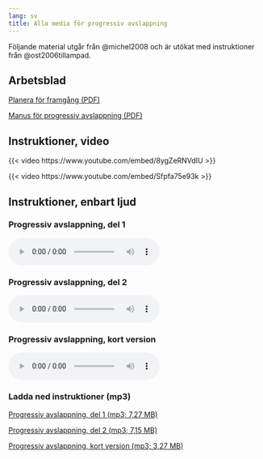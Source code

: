 ```yaml
---
lang: sv
title: Alla media för progressiv avslappning
---
```


Följande material utgår från @michel2008 och är utökat med instruktioner från @ost2006tillampad.

## Arbetsblad

[Planera för framgång (PDF)](forms/100respekt-planera-traning.pdf){.bi-filetype-pdf}

[Manus för progressiv avslappning (PDF)](forms/100respekt-manus-progressiv-avslappning.pdf){.bi-filetype-pdf}

## Instruktioner, video

::: {.content-visible when-format="html"}
{{< video https://www.youtube.com/embed/8ygZeRNVdIU >}}
:::

\xqr{Progressiv avslappning 1 (Youtube)}{https://youtu.be/8ygZeRNVdIU}

::: {.content-visible when-format="html"}
{{< video https://www.youtube.com/embed/Sfpfa75e93k >}}
:::

\xqr{Progressiv avslappning 2 (Youtube)}{https://youtu.be/Sfpfa75e93k}

## Instruktioner, enbart ljud

::: {.content-visible when-format="html"}
### Progressiv avslappning, del 1

<audio controls=""><source src="https://www.dropbox.com/s/66gviwf37y12ot9/KSH-06-progressiv-muskelavslappning-del-1.mp3?raw=1" type="audio/mpeg" />Din webbläsare stödjer inte uppspelning av ljudfiler.</audio>

### Progressiv avslappning, del 2

<audio controls=""><source src="https://www.dropbox.com/s/7znxp4ac5m655zu/KSH-06-progressiv-muskelavslappning-del-2.mp3?raw=1" type="audio/mpeg" />Din webbläsare stödjer inte uppspelning av ljudfiler.</audio>

### Progressiv avslappning, kort version

<audio controls=""><source src="https://www.dropbox.com/s/wa55oouszt68ikh/KSH-06-progressiv-muskelavslappning-kort.mp3?raw=1" type="audio/mpeg" />Din webbläsare stödjer inte uppspelning av ljudfiler.</audio>
:::

### Ladda ned instruktioner (mp3)

::: {.content-visible when-format="html"}
[Progressiv avslappning, del 1 (mp3; 7,27 MB)](https://www.dropbox.com/s/66gviwf37y12ot9/KSH-06-progressiv-muskelavslappning-del-1.mp3?dl=1){target="_blank" .bi-filetype-mp3}
:::

\xqr{Progressiv avslappning, del 1 (mp3; 7,27 MB)}{https://www.dropbox.com/s/66gviwf37y12ot9/KSH-06-progressiv-muskelavslappning-del-1.mp3?dl=1}

::: {.content-visible when-format="html"}
[Progressiv avslappning, del 2 (mp3; 7,15 MB)](https://www.dropbox.com/s/7znxp4ac5m655zu/KSH-06-progressiv-muskelavslappning-del-2.mp3?dl=1){target="_blank" .bi-filetype-mp3}
:::

\xqr{Progressiv avslappning, del 2 (mp3; 7,15 MB)}{https://www.dropbox.com/s/7znxp4ac5m655zu/KSH-06-progressiv-muskelavslappning-del-2.mp3?dl=1}

::: {.content-visible when-format="html"}
[Progressiv avslappning, kort version (mp3; 3,27 MB)](https://www.dropbox.com/s/wa55oouszt68ikh/KSH-06-progressiv-muskelavslappning-kort.mp3?dl=1){target="_blank" .bi-filetype-mp3}
:::

\xqr{Progressiv avslappning, kort version (mp3; 3,27 MB)}{https://www.dropbox.com/s/wa55oouszt68ikh/KSH-06-progressiv-muskelavslappning-kort.mp3?dl=1}
